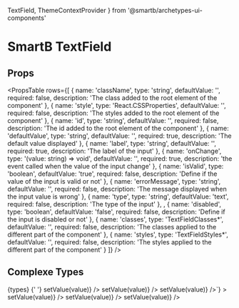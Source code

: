   TextField,
  ThemeContextProvider
} from '@smartb/archetypes-ui-components'

# SmartB TextField

## Props

<PropsTable
  rows={[
    {
      name: 'className',
      type: 'string',
      defaultValue: '',
      required: false,
      description: 'The class added to the root element of the component'
    },
    {
      name: 'style',
      type: 'React.CSSProperties',
      defaultValue: '',
      required: false,
      description: 'The styles added to the root element of the component'
    },
    {
      name: 'id',
      type: 'string',
      defaultValue: '',
      required: false,
      description: 'The id added to the root element of the component'
    },
    {
      name: 'defaultValue',
      type: 'string',
      defaultValue: '',
      required: true,
      description: 'The default value displayed'
    },
    {
      name: 'label',
      type: 'string',
      defaultValue: '',
      required: true,
      description: 'The label of the input'
    },
    {
      name: 'onChange',
      type: '(value: string) => void',
      defaultValue: '',
      required: true,
      description: 'the event called when the value of the input change'
    },
    {
      name: 'isValid',
      type: 'boolean',
      defaultValue: 'true',
      required: false,
      description: 'Define if the value of the input is valid or not'
    },
    {
      name: 'errorMessage',
      type: 'string',
      defaultValue: '',
      required: false,
      description: 'The message displayed when the input value is wrong'
    },
    {
      name: 'type',
      type: 'string',
      defaultValue: 'text',
      required: false,
      description: 'The type of the input'
    },
    ,
    {
      name: 'disabled',
      type: 'boolean',
      defaultValue: 'false',
      required: false,
      description: 'Define if the input is disabled or not'
    },
    {
      name: 'classes',
      type: 'TextFieldClasses*',
      defaultValue: '',
      required: false,
      description: 'The classes applied to the different part of the component'
    },
    {
      name: 'styles',
      type: 'TextFieldStyles*',
      defaultValue: '',
      required: false,
      description: 'The styles applied to the different part of the component'
    }
  ]}
/>

## Complexe Types

<SyntaxHighlighter language='typescript' style={tomorrow}>
  {types}
</SyntaxHighlighter>{' '}

<ThemeContextProvider theme={myTheme}>
  <Preview
    code={`   <TextField
    defaultValue=""
    label="Default"
    onChange={(value) => setValue(value)}
   />
   <TextField
    defaultValue=""
    label="Disabled"
    disabled={true}
    onChange={(value) => setValue(value)}
   />
    <TextField
    defaultValue=""
    label="Error message"
    errorMessage={"there is an error"}
    isValid={false}
    onChange={(value) => setValue(value)}
   />`}
  >
    <TextField
      defaultValue=''
      label='Default'
      onChange={(value) => setValue(value)}
    />
    <TextField
      defaultValue=''
      label='Disabled'
      disabled={true}
      onChange={(value) => setValue(value)}
    />
    <TextField
      defaultValue=''
      label='Error message'
      errorMessage={'there is an error'}
      isValid={false}
      onChange={(value) => setValue(value)}
    />
  </Preview>
</ThemeContextProvider>
